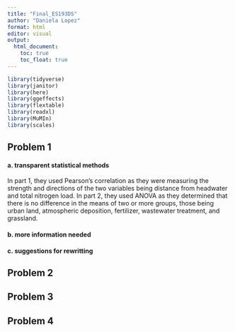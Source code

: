 ```yaml
---
title: "Final_ES193DS"
author: "Daniela Lopez"
format: html
editor: visual
output: 
  html_document: 
    toc: true
    toc_float: true
---
```


```r
library(tidyverse)
library(janitor)
library(here)
library(ggeffects)
library(flextable)
library(readxl)
library(MuMIn)
library(scales)
```

## Problem 1 

#### a. transparent statistical methods

In part 1, they used Pearson's correlation as they were measuring the strength and directions of the two variables being distance from headwater and total nitrogen load. In part 2, they used ANOVA as they determined that there is no difference in the means of two or more groups, those being urban land, atmospheric deposition, fertilizer, wastewater treatment, and grassland.

#### b. more information needed

#### c. suggestions for rewritting

## Problem 2 

## Problem 3 

## Problem 4 
